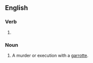 ==English==

===Verb===
{{head|en|verb form}}

# {{present participle of|garrotte|lang=en|nocat=1}}

===Noun===
{{en-noun}}

# A murder or execution with a [[garrotte]].
